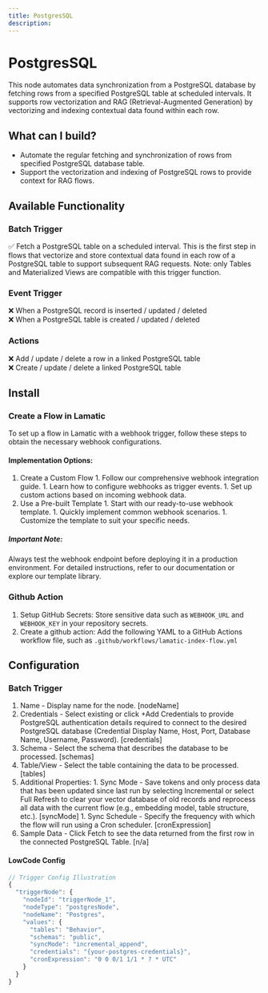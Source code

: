 ```yaml
---
title: PostgresSQL
description:
---
```


# PostgresSQL

This node automates data synchronization from a PostgreSQL database by fetching rows from a specified PostgreSQL table at scheduled intervals. It supports row vectorization and RAG (Retrieval-Augmented Generation) by vectorizing and indexing contextual data found within each row.

## What can I build? 
- Automate the regular fetching and synchronization of rows from specified PostgreSQL database table.
- Support the vectorization and indexing of PostgreSQL rows to provide context for RAG flows.

## Available Functionality
### Batch Trigger
✅ Fetch a PostgreSQL table on a scheduled interval. This is the first step in flows that vectorize and store contextual data found in each row of a PostgreSQL table to support subsequent RAG requests. Note: only Tables and Materialized Views are compatible with this trigger function.

### Event Trigger
❌ When a PostgreSQL record is inserted / updated / deleted\
❌ When a PostgreSQL table is created / updated / deleted

### Actions
❌ Add / update / delete a row in a linked PostgreSQL table\
❌ Create / update / delete a linked PostgreSQL table

## Install
### Create a Flow in Lamatic
To set up a flow in Lamatic with a webhook trigger, follow these steps to obtain the necessary webhook configurations.
#### Implementation Options:
1. Create a Custom Flow
        1. Follow our comprehensive webhook integration guide.
        1. Learn how to configure webhooks as trigger events.
        1. Set up custom actions based on incoming webhook data.
1. Use a Pre-built Template
        1. Start with our ready-to-use webhook template.
        1. Quickly implement common webhook scenarios.
        1. Customize the template to suit your specific needs.


##### Important Note:
Always test the webhook endpoint before deploying it in a production environment. For detailed instructions, refer to our documentation or explore our template library.

### Github Action
1. Setup GitHub Secrets: Store sensitive data such as `WEBHOOK_URL` and `WEBHOOK_KEY` in your repository secrets.
1. Create a github action: Add the following YAML to a GitHub Actions workflow file, such as `.github/workflows/lamatic-index-flow.yml`

## Configuration
### Batch Trigger
1. Name - Display name for the node. [nodeName]
1. Credentials - Select existing or click +Add Credentials to provide PostgreSQL authentication details required to connect to the desired PostgreSQL database (Credential Display Name, Host, Port, Database Name, Username, Password). [credentials]
1. Schema - Select the schema that describes the database to be processed. [schemas]
1. Table/View - Select the table containing the data to be processed. [tables]
1. Additional Properties:
        1. Sync Mode - Save tokens and only process data that has been updated since last run by selecting Incremental or select Full Refresh to clear your vector database of old records and reprocess all data with the current flow (e.g., embedding model, table structure, etc.). [syncMode]
        1. Sync Schedule - Specify the frequency with which the flow will run using a Cron scheduler. [cronExpression]
1. Sample Data - Click Fetch to see the data returned from the first row in the connected PostgreSQL Table. [n/a]

#### LowCode Config
```js
// Trigger Config Illustration
{
  "triggerNode": {
    "nodeId": "triggerNode_1",
    "nodeType": "postgresNode",
    "nodeName": "Postgres",
    "values": {
      "tables": "Behavior",
      "schemas": "public",
      "syncMode": "incremental_append",
      "credentials": "{your-postgres-credentials}",
      "cronExpression": "0 0 0/1 1/1 * ? * UTC"
    }
  }
}
```
